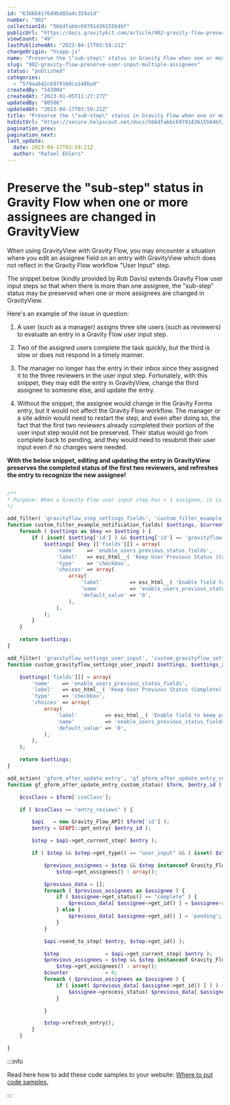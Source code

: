 ```yaml
---
id: "63b6b41f649bd03a4c359a1d"
number: "902"
collectionId: "566dfabbc6979143615564bf"
publicUrl: "https://docs.gravitykit.com/article/902-gravity-flow-preserve-user-input-multiple-assignees"
viewCount: "49"
lastPublishedAt: "2023-04-17T03:59:21Z"
changeOrigin: "hsapp-js"
name: "Preserve the \"sub-step\" status in Gravity Flow when one or more assignees are changed in GravityView"
slug: "902-gravity-flow-preserve-user-input-multiple-assignees"
status: "published"
categories: 
  - "579aa642c6979160ca148ba9"
createdBy: "543004"
createdAt: "2023-01-05T11:27:27Z"
updatedBy: "80506"
updatedAt: "2023-04-17T03:59:21Z"
title: "Preserve the \"sub-step\" status in Gravity Flow when one or more assignees are changed in GravityView"
hsEditUrl: "https://secure.helpscout.net/docs/566dfabbc6979143615564bf/article/63b6b41f649bd03a4c359a1d"
pagination_prev: 
pagination_next: 
last_update:
  date: 2023-04-17T03:59:21Z
  author: "Rafael Ehlers"
---
```


# Preserve the "sub-step" status in Gravity Flow when one or more assignees are changed in GravityView

When using GravityView with Gravity Flow, you may encounter a situation where you edit an assignee field on an entry with GravityView which does not reflect in the Gravity Flow workflow "User Input" step.

The snippet below (kindly provided by Rob Davis) extends Gravity Flow user input steps so that when there is more than one assignee, the "sub-step" status may be preserved when one or more assignees are changed in GravityView.

Here's an example of the issue in question:

1. A user (such as a manager) assigns three site users (such as reviewers) to evaluate an entry in a Gravity Flow user input step.

2. Two of the assigned users complete the task quickly, but the third is slow or does not respond in a timely manner.

3. The manager no longer has the entry in their inbox since they assigned it to the three reviewers in the user input step. Fortunately, with this snippet, they may edit the entry in GravityView, change the third assignee to someone else, and update the entry.

4. Without the snippet, the assignee would change in the Gravity Forms entry, but it would not affect the Gravity Flow workflow. The manager or a site admin would need to restart the step, and even after doing so, the fact that the first two reviewers already completed their portion of the user input step would not be preserved. Their status would go from complete back to pending, and they would need to resubmit their user input even if no changes were needed.

**With the below snippet, editing and updating the entry in GravityView preserves the completed status of the first two reviewers, and refreshes the entry to recognize the new assignee!**

```php

/** 
* Purpose: When a Gravity Flow user input step has > 1 assignee, it is sometimes necessary to change one or more assignees.
*/

add_filter( 'gravityflow_step_settings_fields', 'custom_filter_example_notification_fields', 10, 2 );
function custom_filter_example_notification_fields( $settings, $current_step_id ) {
	foreach ( $settings as $key => $setting ) {
		if ( isset( $setting['id'] ) && $setting['id'] == 'gravityflow-step-settings-user_input' ) {
			$settings[ $key ]['fields'][] = array(
				'name'    => 'enable_users_previous_status_fields',
				'label'   => esc_html__( 'Keep User Previous Status (Complete)', 'gravityflow' ),
				'type'    => 'checkbox',
				'choices' => array(
					array(
						'label'         => esc_html__( 'Enable field to keep previous status', 'gravityflow' ),
						'name'          => 'enable_users_previous_status_fields',
						'default_value' => '0',
					),
				),
			);
		}
	}

	return $settings;
}

add_filter( 'gravityflow_settings_user_input', 'custom_gravityflow_settings_user_input', 10, 2 );
function custom_gravityflow_settings_user_input( $settings, $settings_api ) {

	$settings['fields'][] = array(
		'name'    => 'enable_users_previous_status_fields',
		'label'   => esc_html__( 'Keep User Previous Status (Complete)', 'gravityflow' ),
		'type'    => 'checkbox',
		'choices' => array(
			array(
				'label'         => esc_html__( 'Enable field to keep previous status', 'gravityflow' ),
				'name'          => 'enable_users_previous_status_fields',
				'default_value' => '0',
			),
		),
	);

	return $settings;
}

add_action( 'gform_after_update_entry', 'gf_gform_after_update_entry_custom_status', 10, 2 );
function gf_gform_after_update_entry_custom_status( $form, $entry_id ) {

	$cssClass = $form['cssClass'];

	if ( $cssClass == "entry_reviews" ) {

		$api   = new Gravity_Flow_API( $form['id'] );
		$entry = GFAPI::get_entry( $entry_id );

		$step = $api->get_current_step( $entry );

		if ( $step && $step->get_type() == "user_input" && ( isset( $step->enable_users_previous_status_fields ) && $step->enable_users_previous_status_fields === '1' ) ) {

			$previous_assignees = $step && $step instanceof Gravity_Flow_Step ?
				$step->get_assignees() : array();

			$previous_data = [];
			foreach ( $previous_assignees as $assignee ) {
				if ( $assignee->get_status() == "complete" ) {
					$previous_data[ $assignee->get_id() ] = $assignee->get_status();
				} else {
					$previous_data[ $assignee->get_id() ] = 'pending';
				}
			}

			$api->send_to_step( $entry, $step->get_id() );

			$step               = $api->get_current_step( $entry );
			$previous_assignees = $step && $step instanceof Gravity_Flow_Step ?
				$step->get_assignees() : array();
			$counter            = 0;
			foreach ( $previous_assignees as $assignee ) {
				if ( isset( $previous_data[ $assignee->get_id() ] ) ) {
					$assignee->process_status( $previous_data[ $assignee->get_id() ] );
				}

			}

			$step->refresh_entry();
		}
	}

}
```


:::info

Read here how to add these code samples to your website: [Where to put code samples.](https://docs.gravitykit.com/article/210-where-to-put-code-samples)

:::

 